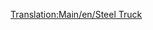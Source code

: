 [[Translation:Main/en/Steel Truck]]{{en/-}}{{Template:Wagons/Nl
|Afbeelding=[[File:en/Steeltruck.png]]
|NormaalKosten=£1,148 ($2,296)
|NormaalGewicht=18 / 38 t
|NormaalCapaciteit=20 ton staal
|MonoKosten=£1,148 ($2,296)
|MonoGewicht=18 / 43 t
|MonoCapaciteit=25 ton staal
|MagKosten=£1,148 ($2,296)
|MagGewicht=18 / 45 t
|MagCapaciteit=27 ton staal
|Omschrijving=De staalwagon is geschikt voor het transport van staal uit [[Main/en/Steel Mill|hoogovens (EN)]] en is enkel beschikbaar in het [[Main/en/Klimaat/Nl#Gematigd|gematigd]] klimaat.
}}